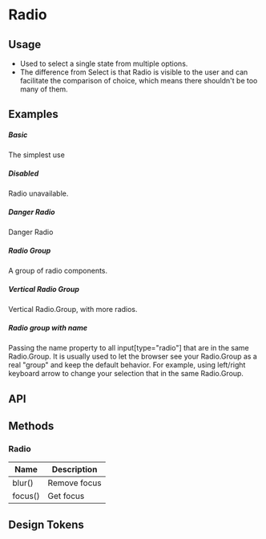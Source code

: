 
<Meta of={KitRadioStories} />

# Radio

## Usage
-   Used to select a single state from multiple options.
-   The difference from Select is that Radio is visible to the user and can facilitate the comparison of choice, which means there shouldn't be too many of them.

## Examples

##### Basic

The simplest use

<CustomCanvas content={Exemples.Basic} source={Sources.Basic} id="radio-basic" />

##### Disabled

Radio unavailable.

<CustomCanvas content={Exemples.Disabled} source={Sources.Disabled} id="radio-disabled" />

##### Danger Radio

Danger Radio

<CustomCanvas content={Exemples.Danger} source={Sources.Danger} id="radio-danger" />

##### Radio Group

A group of radio components.

<CustomCanvas content={Exemples.Group} source={Sources.Group} id="radio-group" />

##### Vertical Radio Group

Vertical Radio.Group, with more radios.

<CustomCanvas content={Exemples.VerticalGroup} source={Sources.VerticalGroup} id="radio-vertical-group" />

##### Radio group with name

Passing the name property to all input[type="radio"] that are in the same Radio.Group. It is usually used to let the browser see your Radio.Group as a real "group" and keep the default behavior. For example, using left/right keyboard arrow to change your selection that in the same Radio.Group.

<CustomCanvas content={Exemples.NamedGroup} source={Sources.NamedGroup} id="radio-named-group" />

## API

<Canvas of={KitRadioStories.Api} />

<Controls of={KitRadioStories.Api} />

## Methods

### Radio

| Name    | Description  |
| ------- | ------------ |
| blur()  | Remove focus |
| focus() | Get focus    |


## Design Tokens

<DesignTokens path="components.Radio" tokens={fields?.components?.Radio} />